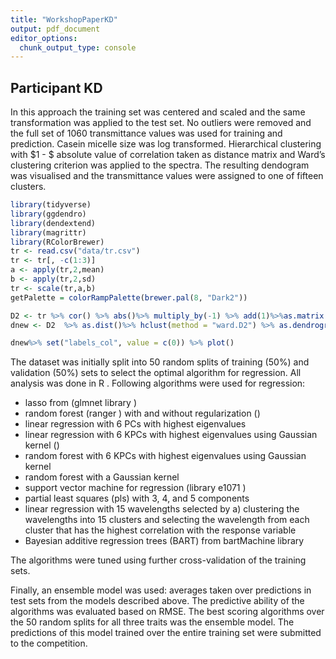 ```yaml
---
title: "WorkshopPaperKD"
output: pdf_document
editor_options: 
  chunk_output_type: console
---
```



## Participant KD

In this approach the training set was centered and scaled and the same transformation was applied to the test set. 
No outliers were removed and the full set of 1060 transmittance values was used for training and prediction. Casein micelle size was log transformed. Hierarchical clustering with $1 - $ absolute value of correlation taken as distance matrix and Ward's clustering criterion was applied to the spectra. The resulting dendogram was visualised and the transmittance values were assigned to one of fifteen clusters.

```r
library(tidyverse)
library(ggdendro)
library(dendextend)
library(magrittr)
library(RColorBrewer)
tr <- read.csv("data/tr.csv")
tr <- tr[, -c(1:3)]
a <- apply(tr,2,mean)
b <- apply(tr,2,sd)
tr <- scale(tr,a,b)
getPalette = colorRampPalette(brewer.pal(8, "Dark2"))

D2 <- tr %>% cor() %>% abs()%>% multiply_by(-1) %>% add(1)%>%as.matrix()
dnew <- D2  %>% as.dist()%>% hclust(method = "ward.D2") %>% as.dendrogram() %>% color_branches(k=15, col = getPalette(15))

dnew%>% set("labels_col", value = c(0)) %>% plot()


```

The dataset was initially split into 50 random splits of training (50\%) and validation (50\%) sets to select the optimal algorithm for regression.
All analysis was done in R \cite{R}. 
Following algorithms were used for regression:

* lasso from (glmnet library \cite{glmnet})
* random forest (ranger \cite{ranger}) with and without regularization (\cite{regrf})
* linear regression with 6 PCs with highest eigenvalues
* linear regression with 6 KPCs with highest eigenvalues using Gaussian kernel (\cite{kernlab})
* random forest with 6 KPCs with highest eigenvalues using Gaussian kernel
* random forest with a Gaussian kernel
* support vector machine for regression (library e1071 \cite{e1071})
* partial least squares (pls) with 3, 4, and 5 components \cite{pls}
* linear regression with 15 wavelengths selected by a) clustering the wavelengths into 15 clusters and selecting the wavelength from each cluster that has the highest correlation with the response variable
* Bayesian additive regression trees (BART) \cite{bart} from bartMachine library \cite{bartMachine}

The algorithms were tuned using further cross-validation of the training sets. 

Finally, an ensemble model was used: averages taken over predictions in test sets from the models described above.
The predictive ability of the algorithms was evaluated based on RMSE. The best scoring algorithms over the 50 random splits for all three traits was the ensemble model. The predictions of this model trained over the entire training set  were submitted to the competition. 




